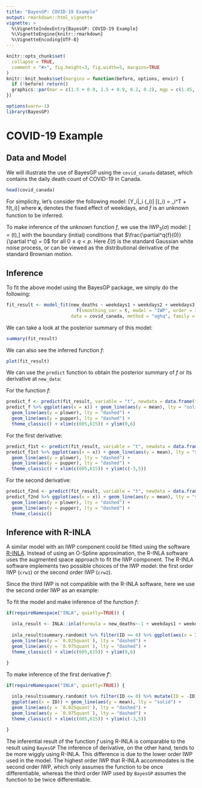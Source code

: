 ```yaml
---
title: "BayesGP: COVID-19 Example"
output: rmarkdown::html_vignette
vignette: >
  %\VignetteIndexEntry{BayesGP: COVID-19 Example}
  %\VignetteEngine{knitr::rmarkdown}
  %\VignetteEncoding{UTF-8}
---
```


```r
knitr::opts_chunk$set(
  collapse = TRUE,
  comment = "#>", fig.height=3, fig.width=5, margins=TRUE
)
knitr::knit_hooks$set(margins = function(before, options, envir) {
  if (!before) return()
  graphics::par(mar = c(1.5 + 0.9, 1.5 + 0.9, 0.2, 0.2), mgp = c(1.45, 0.45, 0), cex = 1.25, bty='n')
})
```


```r
options(warn=-1)
library(BayesGP)
```

# COVID-19 Example

## Data and Model

We will illustrate the use of BayesGP using the `covid_canada` dataset, which contains the daily death count of COVID-19 in Canada.

```r
head(covid_canada)
```

For simplicity, let's consider the following model:
\[Y_i|\lambda_i \sim \text{Poisson}(\lambda_i)\]
\[\log(\lambda_i) = \mathbf{x}_i^T\boldsymbol{\beta} + f(t_i)\]
where $\mathbf{x}_i$ denotes the fixed effect of weekdays, and $f$ is an unknown function to be inferred.

To make inference of the unknown function $f$, we use the $\text{IWP}_3(\sigma)$ model:
\[\frac{\partial^p{f}(t)}{\partial t^p} = \sigma \xi(t),\]
with the boundary (initial) conditions that $\frac{\partial^q{f}(0)}{\partial t^q} = 0$ for all $0\leq q <p$.
Here $\xi(t)$ is the standard Gaussian white noise process, or can be viewed as the distributional derivative of the standard Brownian motion.

## Inference

To fit the above model using the BayesGP package, we simply do the following:
```r
fit_result <- model_fit(new_deaths ~ weekdays1 + weekdays2 + weekdays3 + weekdays4 + weekdays5 + weekdays6 +
                          f(smoothing_var = t, model = "IWP", order = 3, k = 100, sd.prior = list(prior = "exp", para = list(u = 0.02, alpha = 0.5))), 
                        data = covid_canada, method = "aghq", family = "Poisson")
```

We can take a look at the posterior summary of this model:
```r
summary(fit_result)
```


We can also see the inferred function $f$:
```r
plot(fit_result)
```

We can use the `predict` function to obtain the posterior summary of $f$ or its derivative at `new_data`:

For the function $f$:
```r
predict_f <- predict(fit_result, variable = "t", newdata = data.frame(t = seq(from = 605, to = 615, by = 0.1)))
predict_f %>% ggplot(aes(x = x)) + geom_line(aes(y = mean), lty = "solid") +
  geom_line(aes(y = plower), lty = "dashed") +
  geom_line(aes(y = pupper), lty = "dashed") +
  theme_classic() + xlim(c(605,615)) + ylim(0,6)
```


For the first derivative:
```r
predict_f1st <- predict(fit_result, variable = "t", newdata = data.frame(t = seq(from = 605, to = 615, by = 0.1)), degree = 1)
predict_f1st %>% ggplot(aes(x = x)) + geom_line(aes(y = mean), lty = "solid") +
  geom_line(aes(y = plower), lty = "dashed") +
  geom_line(aes(y = pupper), lty = "dashed") +
  theme_classic() + xlim(c(605,615)) + ylim(c(-3,5))
```


For the second derivative:
```r
predict_f2nd <- predict(fit_result, variable = "t", newdata = data.frame(t = seq(from = 605, to = 617, by = 0.1)), degree = 2)
predict_f2nd %>% ggplot(aes(x = x)) + geom_line(aes(y = mean), lty = "solid") +
  geom_line(aes(y = plower), lty = "dashed") +
  geom_line(aes(y = pupper), lty = "dashed") +
  theme_classic()
```



## Inference with R-INLA

A similar model with an IWP component could be fitted using the software [R-INLA](https://www.r-inla.org/). Instead of using an O-Spline approximation, the R-INLA software uses the augmented space approach to fit the IWP component. The R-INLA software implements two possible choices of the IWP model: the first order IWP (`crw1`) or the second order IWP (`crw2`). 

Since the third IWP is not compatible with the R-INLA software, here we use the second order IWP as an example:

To fit the model and make inference of the function $f$:

```r
if(requireNamespace("INLA", quietly=TRUE)) {

  inla_result <- INLA::inla(formula = new_deaths~-1 + weekdays1 + weekdays2 + weekdays3 + weekdays4 + weekdays5 + weekdays6 + f(t, model = "crw2", constr = F, hyper = list(prec = list(prior = "pc.prec", param = c(0.02, 0.5)))), data = covid_canada, family = "Poisson", control.compute=list(config = TRUE))
  
  inla_result$summary.random$t %>% filter(ID >= 0) %>% ggplot(aes(x = ID)) + geom_line(aes(y = mean), lty = "solid") +
  geom_line(aes(y = `0.025quant`), lty = "dashed") +
  geom_line(aes(y = `0.975quant`), lty = "dashed") +
  theme_classic() + xlim(c(605,615)) + ylim(0,6)
  
}

```



To make inference of the first derivative $f'$:

```r
if(requireNamespace("INLA", quietly=TRUE)) {

  inla_result$summary.random$t %>% filter(ID <= 0) %>% mutate(ID = -ID) %>% 
  ggplot(aes(x = ID)) + geom_line(aes(y = mean), lty = "solid") +
  geom_line(aes(y = `0.025quant`), lty = "dashed") +
  geom_line(aes(y = `0.975quant`), lty = "dashed") +
  theme_classic() + xlim(c(605,615)) + ylim(c(-3,5))
  
}
```


The inferential result of the function $f$ using R-INLA is comparable to the result using `BayesGP`  The inference of derivative, on the other hand, tends to be more wiggly using R-INLA. This difference is due to the lower order IWP used in the model. The highest order IWP that R-INLA accommodates is the second order IWP, which only assumes the function to be once differentiable, whereas the third order IWP used by `BayesGP` assumes the function to be twice differentiable.





 


